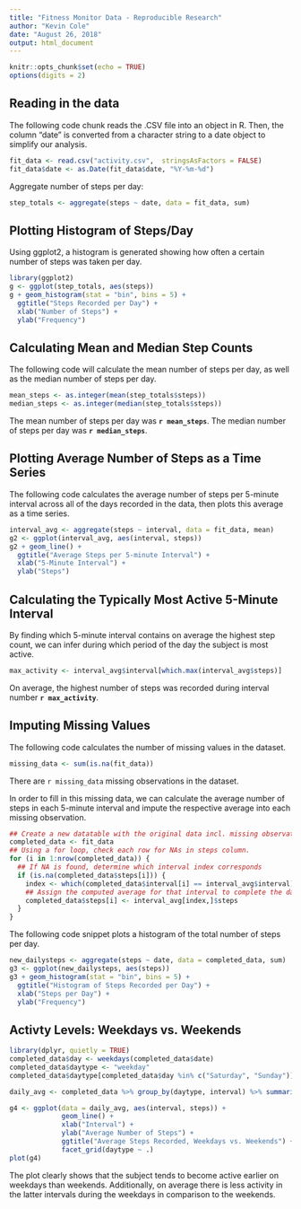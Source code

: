 ```yaml
---
title: "Fitness Monitor Data - Reproducible Research"
author: "Kevin Cole"
date: "August 26, 2018"
output: html_document
---
```


```r
knitr::opts_chunk$set(echo = TRUE)
options(digits = 2)
```

## Reading in the data
The following code chunk reads the .CSV file into an object in R. Then, the column "date" is converted from a character string to a date object to simplify our analysis.

```r
fit_data <- read.csv("activity.csv",  stringsAsFactors = FALSE)
fit_data$date <- as.Date(fit_data$date, "%Y-%m-%d")

```

Aggregate number of steps per day:

```r
step_totals <- aggregate(steps ~ date, data = fit_data, sum)
```

## Plotting Histogram of Steps/Day

Using ggplot2, a histogram is generated showing how often a certain number of steps was taken per day.

```r
library(ggplot2)
g <- ggplot(step_totals, aes(steps))
g + geom_histogram(stat = "bin", bins = 5) +
  ggtitle("Steps Recorded per Day") +
  xlab("Number of Steps") +
  ylab("Frequency")
```

## Calculating Mean and Median Step Counts

The following code will calculate the mean number of steps per day, as well as the median number of steps per day.

```r

mean_steps <- as.integer(mean(step_totals$steps))
median_steps <- as.integer(median(step_totals$steps))
```

The mean number of steps per day was **`r mean_steps`**. The median number of steps per day was **`r median_steps`**.

## Plotting Average Number of Steps as a Time Series

The following code calculates the average number of steps per 5-minute interval across all of the days recorded in the data, then plots this average as a time series.

```r

interval_avg <- aggregate(steps ~ interval, data = fit_data, mean)
g2 <- ggplot(interval_avg, aes(interval, steps))
g2 + geom_line() +
  ggtitle("Average Steps per 5-minute Interval") +
  xlab("5-Minute Interval") +
  ylab("Steps")
```

## Calculating the Typically Most Active 5-Minute Interval

By finding which 5-minute interval contains on average the highest step count, we can infer during which period of the day the subject is most active.

```r
max_activity <- interval_avg$interval[which.max(interval_avg$steps)]
```

On average, the highest number of steps was recorded during interval number **`r max_activity`**.

## Imputing Missing Values

The following code calculates the number of missing values in the dataset.
```r
missing_data <- sum(is.na(fit_data))
```

There are `r missing_data` missing observations in the dataset.

In order to fill in this missing data, we can calculate the average number of steps in each 5-minute interval and impute the respective average into each missing observation.

```r
## Create a new datatable with the original data incl. missing observations
completed_data <- fit_data
## Using a for loop, check each row for NAs in steps column.
for (i in 1:nrow(completed_data)) {
  ## If NA is found, determine which interval index corresponds
  if (is.na(completed_data$steps[i])) {
    index <- which(completed_data$interval[i] == interval_avg$interval)
    ## Assign the computed average for that interval to complete the dataset.
    completed_data$steps[i] <- interval_avg[index,]$steps
  }
}
```

The following code snippet plots a histogram of the total number of steps per day.

```r

new_dailysteps <- aggregate(steps ~ date, data = completed_data, sum)
g3 <- ggplot(new_dailysteps, aes(steps))
g3 + geom_histogram(stat = "bin", bins = 5) +
  ggtitle("Histogram of Steps Recorded per Day") +
  xlab("Steps per Day") +
  ylab("Frequency")
```

## Activty Levels: Weekdays vs. Weekends

```r
library(dplyr, quietly = TRUE)
completed_data$day <- weekdays(completed_data$date)
completed_data$daytype <- "weekday"
completed_data$daytype[completed_data$day %in% c("Saturday", "Sunday")] <- "weekend"

daily_avg <- completed_data %>% group_by(daytype, interval) %>% summarize(steps = mean(steps))

g4 <- ggplot(data = daily_avg, aes(interval, steps)) +
             geom_line() +
             xlab("Interval") +
             ylab("Average Number of Steps") +
             ggtitle("Average Steps Recorded, Weekdays vs. Weekends") +
             facet_grid(daytype ~ .)
plot(g4)
````

The plot clearly shows that the subject tends to become active earlier on weekdays than weekends. Additionally, on average there is less activity in the latter intervals during the weekdays in comparison to the weekends.